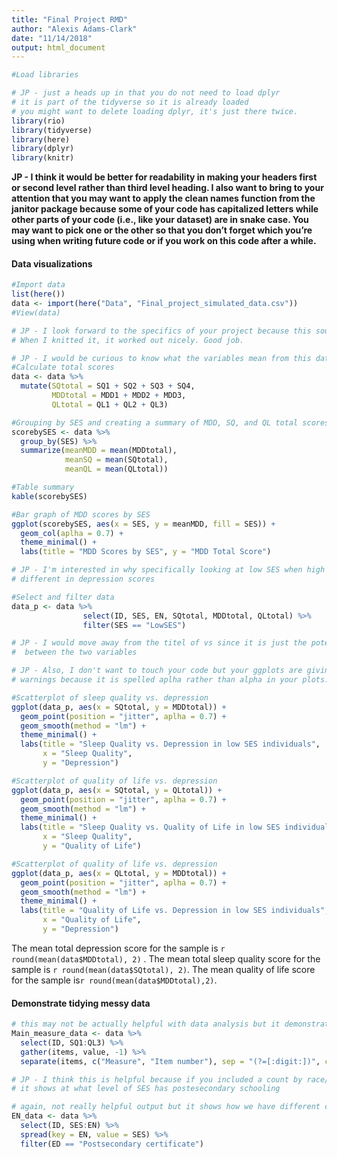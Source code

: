 ```yaml
---
title: "Final Project RMD"
author: "Alexis Adams-Clark"
date: "11/14/2018"
output: html_document
---
```


```r
#Load libraries

# JP - just a heads up in that you do not need to load dplyr 
# it is part of the tidyverse so it is already loaded
# you might want to delete loading dplyr, it's just there twice. 
library(rio)
library(tidyverse)
library(here)
library(dplyr)
library(knitr)
```
**JP - I think it would be better for readability in making your headers first or second level rather than third level heading. I also want to bring to your attention that you may want to apply the clean names function from the janitor package because some of your code has capitalized letters while other parts of your code (i.e., like your dataset) are in snake case. You may want to pick one or the other so that you don't forget which you're using when writing future code or if you work on this code after a while.**

####  Data visualizations
```r
#Import data
list(here())
data <- import(here("Data", "Final_project_simulated_data.csv"))
#View(data)

# JP - I look forward to the specifics of your project because this sounds interesting.
# When I knitted it, it worked out nicely. Good job.

# JP - I would be curious to know what the variables mean from this dataset
#Calculate total scores
data <- data %>% 
  mutate(SQtotal = SQ1 + SQ2 + SQ3 + SQ4, 
         MDDtotal = MDD1 + MDD2 + MDD3,
         QLtotal = QL1 + QL2 + QL3)

#Grouping by SES and creating a summary of MDD, SQ, and QL total scores
scorebySES <- data %>% 
  group_by(SES) %>% 
  summarize(meanMDD = mean(MDDtotal),
            meanSQ = mean(SQtotal),
            meanQL = mean(QLtotal))

#Table summary
kable(scorebySES)

#Bar graph of MDD scores by SES
ggplot(scorebySES, aes(x = SES, y = meanMDD, fill = SES)) + 
  geom_col(aplha = 0.7) + 
  theme_minimal() + 
  labs(title = "MDD Scores by SES", y = "MDD Total Score")
```

```r
# JP - I'm interested in why specifically looking at low SES when high SES was
# different in depression scores

#Select and filter data
data_p <- data %>%  
                select(ID, SES, EN, SQtotal, MDDtotal, QLtotal) %>% 
                filter(SES == "LowSES")

# JP - I would move away from the titel of vs since it is just the potential association
#  between the two variables

# JP - Also, I don't want to touch your code but your ggplots are giving out 
# warnings because it is spelled aplha rather than alpha in your plots.

#Scatterplot of sleep quality vs. depression
ggplot(data_p, aes(x = SQtotal, y = MDDtotal)) + 
  geom_point(position = "jitter", aplha = 0.7) + 
  geom_smooth(method = "lm") +
  theme_minimal() + 
  labs(title = "Sleep Quality vs. Depression in low SES individuals",
       x = "Sleep Quality", 
       y = "Depression")

#Scatterplot of quality of life vs. depression
ggplot(data_p, aes(x = SQtotal, y = QLtotal)) + 
  geom_point(position = "jitter", aplha = 0.7) + 
  geom_smooth(method = "lm") +
  theme_minimal() + 
  labs(title = "Sleep Quality vs. Quality of Life in low SES individuals",
       x = "Sleep Quality", 
       y = "Quality of Life")

#Scatterplot of quality of life vs. depression
ggplot(data_p, aes(x = QLtotal, y = MDDtotal)) + 
  geom_point(position = "jitter", aplha = 0.7) + 
  geom_smooth(method = "lm") +
  theme_minimal() + 
  labs(title = "Quality of Life vs. Depression in low SES individuals",
       x = "Quality of Life", 
       y = "Depression")
```

The mean total depression score for the sample is `r round(mean(data$MDDtotal), 2)` . The mean total sleep quality score for the sample is `r round(mean(data$SQtotal), 2)`. The mean quality of life score for the sample is`r round(mean(data$MDDtotal),2)`. 

#### Demonstrate tidying messy data
```r
# this may not be actually helpful with data analysis but it demonstrates how to run those functions
Main_measure_data <- data %>%
  select(ID, SQ1:QL3) %>% 
  gather(items, value, -1) %>% 
  separate(items, c("Measure", "Item number"), sep = "(?=[:digit:])", convert = TRUE)

# JP - I think this is helpful because if you included a count by race/ethnicity then
# it shows at what level of SES has postesecondary schooling

# again, not really helpful output but it shows how we have different columns for each race/ethnicity
EN_data <- data %>%
  select(ID, SES:EN) %>% 
  spread(key = EN, value = SES) %>% 
  filter(ED == "Postsecondary certificate")
```
